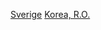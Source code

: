 {{portal box|國際關係|大韓民國|瑞典}}
{{commonscat|Relations of South Korea and Sweden}}

[[Category:韓國雙邊關係|Sverige]]
[[Category:瑞典雙邊關係|Korea, R.O.]]